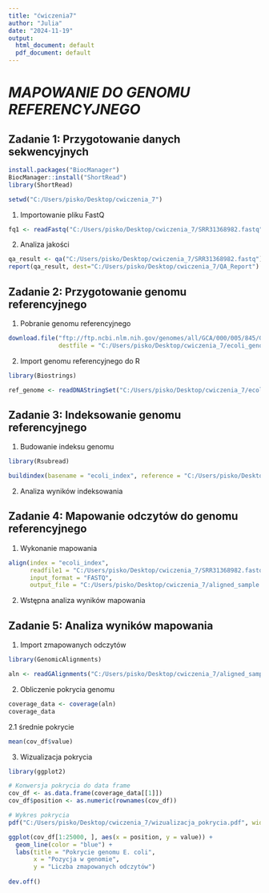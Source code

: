 ---
title: "ćwiczenia7"
author: "Julia"
date: "2024-11-19"
output:
  html_document: default
  pdf_document: default
---

# ***MAPOWANIE DO GENOMU REFERENCYJNEGO***

## Zadanie 1: Przygotowanie danych sekwencyjnych

```{r}
install.packages("BiocManager")
BiocManager::install("ShortRead")
library(ShortRead)
```

```{r}
setwd("C:/Users/pisko/Desktop/cwiczenia_7")
```

1.  Importowanie pliku FastQ

```{r}
fq1 <- readFastq("C:/Users/pisko/Desktop/cwiczenia_7/SRR31368982.fastq")
```

2.  Analiza jakości

```{r}
qa_result <- qa("C:/Users/pisko/Desktop/cwiczenia_7/SRR31368982.fastq")
report(qa_result, dest="C:/Users/pisko/Desktop/cwiczenia_7/QA_Report")
```

## Zadanie 2: Przygotowanie genomu referencyjnego

1.  Pobranie genomu referencyjnego

```{r}
download.file("ftp://ftp.ncbi.nlm.nih.gov/genomes/all/GCA/000/005/845/GCA_000005845.2_ASM584v2/GCA_000005845.2_ASM584v2_genomic.fna.gz",
              destfile = "C:/Users/pisko/Desktop/cwiczenia_7/ecoli_genome.fna.gz")
```

2.  Import genomu referencyjnego do R

```{r}
library(Biostrings)

ref_genome <- readDNAStringSet("C:/Users/pisko/Desktop/cwiczenia_7/ecoli_genome.fna.gz")
```

## Zadanie 3: Indeksowanie genomu referencyjnego

1.  Budowanie indeksu genomu

```{r}
library(Rsubread)

buildindex(basename = "ecoli_index", reference = "C:/Users/pisko/Desktop/cwiczenia_7/ecoli_genome.fna.gz")
```

2.  Analiza wyników indeksowania

## Zadanie 4: Mapowanie odczytów do genomu referencyjnego

1.  Wykonanie mapowania

```{r}
align(index = "ecoli_index",
      readfile1 = "C:/Users/pisko/Desktop/cwiczenia_7/SRR31368982.fastq",
      input_format = "FASTQ",
      output_file = "C:/Users/pisko/Desktop/cwiczenia_7/aligned_sample.BAM")
```

2.  Wstępna analiza wyników mapowania

## Zadanie 5: Analiza wyników mapowania

1.  Import zmapowanych odczytów

```{r}
library(GenomicAlignments)

aln <- readGAlignments("C:/Users/pisko/Desktop/cwiczenia_7/aligned_sample.BAM")
```

2.  Obliczenie pokrycia genomu

```{r}
coverage_data <- coverage(aln)
coverage_data
```

2.1 średnie pokrycie

```{r}
mean(cov_df$value)
```

3.  Wizualizacja pokrycia

```{r}
library(ggplot2)

# Konwersja pokrycia do data frame
cov_df <- as.data.frame(coverage_data[[1]])
cov_df$position <- as.numeric(rownames(cov_df))

# Wykres pokrycia
pdf("C:/Users/pisko/Desktop/cwiczenia_7/wizualizacja_pokrycia.pdf", width = 8, height = 6)

ggplot(cov_df[1:25000, ], aes(x = position, y = value)) +
  geom_line(color = "blue") +
  labs(title = "Pokrycie genomu E. coli",
       x = "Pozycja w genomie",
       y = "Liczba zmapowanych odczytów")
       
dev.off()
```
